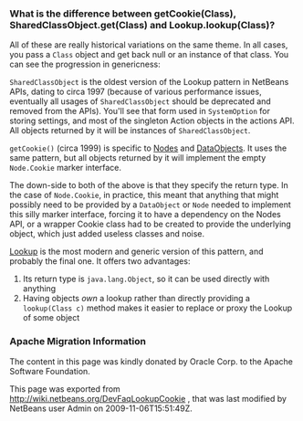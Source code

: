 <!--

    Licensed to the Apache Software Foundation (ASF) under one
    or more contributor license agreements.  See the NOTICE file
    distributed with this work for additional information
    regarding copyright ownership.  The ASF licenses this file
    to you under the Apache License, Version 2.0 (the
    "License"); you may not use this file except in compliance
    with the License.  You may obtain a copy of the License at

      http://www.apache.org/licenses/LICENSE-2.0

    Unless required by applicable law or agreed to in writing,
    software distributed under the License is distributed on an
    "AS IS" BASIS, WITHOUT WARRANTIES OR CONDITIONS OF ANY
    KIND, either express or implied.  See the License for the
    specific language governing permissions and limitations
    under the License.

-->

===What is the difference between getCookie(Class), SharedClassObject.get(Class) and Lookup.lookup(Class)?===

All of these are really historical variations on the same theme.  In all cases, you pass a <tt>Class</tt> object and get back null or an instance of that class.  You can see the progression in genericness:

<tt>SharedClassObject</tt> is the oldest version of the Lookup pattern in NetBeans APIs, dating to circa 1997 (because of various performance issues, eventually all usages of <tt>SharedClassObject</tt> should be deprecated and removed from the APIs).  You'll see that form used in <tt>SystemOption</tt> for storing settings, and most of the singleton Action objects in the actions API.  All objects returned by it will be instances of <tt>SharedClassObject</tt>.

<tt>getCookie()</tt> (circa 1999) is specific to [[DevFaqWhatIsANode| Node]]s and [[DevFaqDataObject| DataObject]]s.  It uses the same pattern, but all objects returned by it will implement the empty <tt>Node.Cookie</tt> marker interface.

The down-side to both of the above is that they specify the return type.  In the case of <tt>Node.Cookie</tt>, in practice, this meant that anything that might possibly need to be provided by a <tt>DataObject</tt> or <tt>Node</tt> needed to implement this silly marker interface, forcing it to have a dependency on the Nodes API, or a wrapper Cookie class had to be created to provide the underlying object, which just added useless classes and noise.

[[DevFaqLookup| Lookup]] is the most modern and generic version of this pattern, and probably the final one.  It offers two advantages:
# Its return type is <tt>java.lang.Object</tt>, so it can be used directly with anything
# Having objects ''own'' a lookup rather than directly providing a <tt>lookup(Class c)</tt> method makes it easier to replace or proxy the Lookup of some object

===Apache Migration Information===

The content in this page was kindly donated by Oracle Corp. to the
Apache Software Foundation.

This page was exported from http://wiki.netbeans.org/DevFaqLookupCookie , 
that was last modified by NetBeans user Admin 
on 2009-11-06T15:51:49Z.


